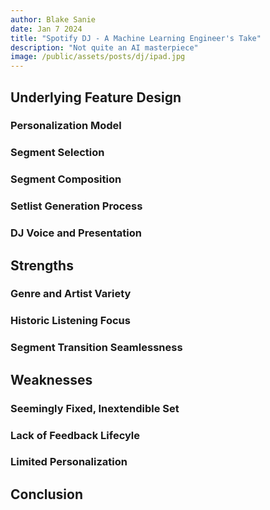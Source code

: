 ```yaml
---
author: Blake Sanie
date: Jan 7 2024
title: "Spotify DJ - A Machine Learning Engineer's Take"
description: "Not quite an AI masterpiece"
image: /public/assets/posts/dj/ipad.jpg
---
```



<InlineImg src="/public/assets/posts/dj/ipad.jpg" />

## Underlying Feature Design

### Personalization Model

### Segment Selection

### Segment Composition

### Setlist Generation Process

### DJ Voice and Presentation

## Strengths

### Genre and Artist Variety

### Historic Listening Focus

### Segment Transition Seamlessness

## Weaknesses

### Seemingly Fixed, Inextendible Set

### Lack of Feedback Lifecyle

### Limited Personalization

## Conclusion
